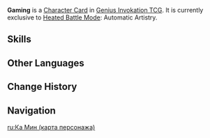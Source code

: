 {{About|the [[Character Card]]|the [[Playable Character]]|Gaming}}
{{Genius Invokation TCG Infobox
|title       = Gaming
|id          = 007317
|features    = Gaming;Man Chai
|image       = Gaming Character Card.png
|type        = Character Card
|health      = 10
|element     = Pyro
|faction     = Liyue
|weapon      = Claymore
|source1     = 
}}
'''Gaming''' is a [[Character Card]] in [[Genius Invokation TCG]]. It is currently exclusive to [[Heated Battle Mode]]: Automatic Artistry.

==Skills==
{{Genius Invokation TCG Skills Table}}
<!--
==Talent Cards==
{{Genius Invokation TCG Talent Cards Table}}

==Proficiency Reward==
After reaching Proficiency 10, the following Dynamic Skin is obtained:<br />{{TCG Card|"Hear Me — Let Us Raise the Chalice of Love!"|1|golden=1|caption=1}}

==Story==
{{Description||title= Gaming}}

==Stage Appearances==
{{Genius Invokation TCG Stage Appearances}}

==Gallery==
<gallery>
Gaming TCG Avatar Icon.png|Avatar Icon
</gallery>

===Animations===
{{Preview
|size     = 380px
|file1    = Gaming Dynamic Skin
|caption  = Dynamic Skin Idle Animation
}}
-->
==Other Languages==
{{Other Languages|Transclude=Gaming}}

==Change History==
{{Change History|5.4}}

==Navigation==
{{Genius Invokation TCG Navbox|Character Card Unobtainable}}

[[ru:Ка Мин (карта персонажа)]]